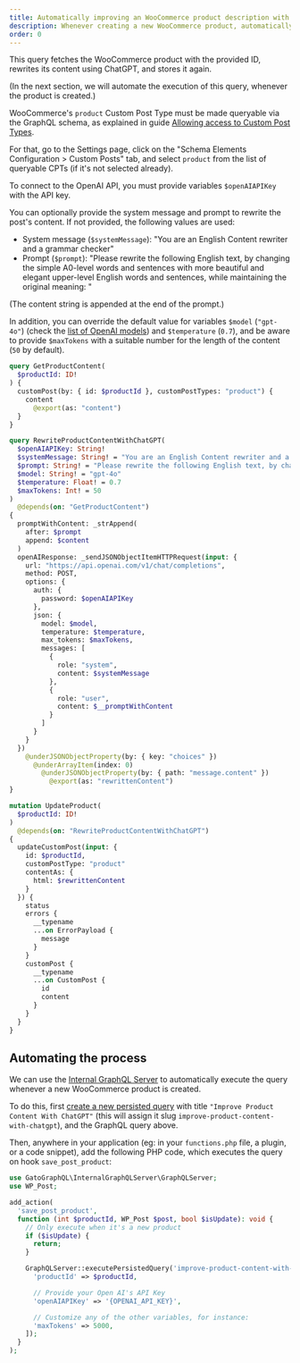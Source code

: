 ```yaml
---
title: Automatically improving an WooCommerce product description with ChatGPT
description: Whenever creating a new WooCommerce product, automatically have its content rewritten using ChatGPT
order: 0
---
```


This query fetches the WooCommerce product with the provided ID, rewrites its content using ChatGPT, and stores it again.

(In the next section, we will automate the execution of this query, whenever the product is created.)

<Banner type="info">

WooCommerce's `product` Custom Post Type must be made queryable via the GraphQL schema, as explained in guide [Allowing access to Custom Post Types](/guides/config/allowing-access-to-custom-post-types).

For that, go to the Settings page, click on the "Schema Elements Configuration > Custom Posts" tab, and select `product` from the list of queryable CPTs (if it's not selected already).

</Banner>

To connect to the OpenAI API, you must provide variables `$openAIAPIKey` with the API key.

You can optionally provide the system message and prompt to rewrite the post's content. If not provided, the following values are used:

- System message (`$systemMessage`): "You are an English Content rewriter and a grammar checker"
- Prompt (`$prompt`): "Please rewrite the following English text, by changing the simple A0-level words and sentences with more beautiful and elegant upper-level English words and sentences, while maintaining the original meaning: "

(The content string is appended at the end of the prompt.)

In addition, you can override the default value for variables `$model` (`"gpt-4o"`) (check the [list of OpenAI models](https://platform.openai.com/docs/models)) and `$temperature` (`0.7`), and be aware to provide `$maxTokens` with a suitable number for the length of the content (`50` by default).

```graphql
query GetProductContent(
  $productId: ID!
) {
  customPost(by: { id: $productId }, customPostTypes: "product") {
    content
      @export(as: "content")
  }
}

query RewriteProductContentWithChatGPT(
  $openAIAPIKey: String!
  $systemMessage: String! = "You are an English Content rewriter and a grammar checker"
  $prompt: String! = "Please rewrite the following English text, by changing the simple A0-level words and sentences with more beautiful and elegant upper-level English words and sentences, while maintaining the original meaning: "
  $model: String! = "gpt-4o"
  $temperature: Float! = 0.7
  $maxTokens: Int! = 50
)
  @depends(on: "GetProductContent")
{
  promptWithContent: _strAppend(
    after: $prompt
    append: $content  
  )
  openAIResponse: _sendJSONObjectItemHTTPRequest(input: {
    url: "https://api.openai.com/v1/chat/completions",
    method: POST,
    options: {
      auth: {
        password: $openAIAPIKey
      },
      json: {
        model: $model,
        temperature: $temperature,
        max_tokens: $maxTokens,
        messages: [
          {
            role: "system",
            content: $systemMessage
          },
          {
            role: "user",
            content: $__promptWithContent
          }
        ]
      }
    }
  })
    @underJSONObjectProperty(by: { key: "choices" })
      @underArrayItem(index: 0)
        @underJSONObjectProperty(by: { path: "message.content" })
          @export(as: "rewrittenContent")
}

mutation UpdateProduct(
  $productId: ID!
)
  @depends(on: "RewriteProductContentWithChatGPT")
{
  updateCustomPost(input: {
    id: $productId,
    customPostType: "product"
    contentAs: {
      html: $rewrittenContent
    }
  }) {
    status
    errors {
      __typename
      ...on ErrorPayload {
        message
      }
    }
    customPost {
      __typename
      ...on CustomPost {
        id
        content
      }
    }
  }
}
```

## Automating the process

We can use the [Internal GraphQL Server](/extensions-reference/internal-graphql-server/internal-graphql-server) to automatically execute the query whenever a new WooCommerce product is created.

To do this, first [create a new persisted query](/guides/use/creating-a-persisted-query) with title `"Improve Product Content With ChatGPT"` (this will assign it slug `improve-product-content-with-chatgpt`), and the GraphQL query above.

Then, anywhere in your application (eg: in your `functions.php` file, a plugin, or a code snippet), add the following PHP code, which executes the query on hook `save_post_product`:

```php
use GatoGraphQL\InternalGraphQLServer\GraphQLServer;
use WP_Post;

add_action(
  'save_post_product',
  function (int $productId, WP_Post $post, bool $isUpdate): void {
    // Only execute when it's a new product
    if ($isUpdate) {
      return;
    }

    GraphQLServer::executePersistedQuery('improve-product-content-with-chatgpt', [
      'productId' => $productId,

      // Provide your Open AI's API Key
      'openAIAPIKey' => '{OPENAI_API_KEY}',

      // Customize any of the other variables, for instance:
      'maxTokens' => 5000,
    ]);
  }
);
```
